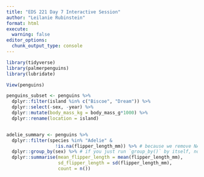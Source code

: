 ```yaml
---
title: "EDS 221 Day 7 Interactive Session"
author: "Leilanie Rubinstein"
format: html
execute: 
  warning: false
editor_options: 
  chunk_output_type: console
---
```


```r
library(tidyverse)
library(palmerpenguins)
library(lubridate)
```

```r
View(penguins)

penguins_subset <- penguins %>%
  dplyr::filter(island %in% c("Biscoe", "Dream")) %>%
  dplyr::select(-sex, -year) %>%
  dplyr::mutate(body_mass_kg = body_mass_g*1000) %>%
  dplyr::rename(location = island)


adelie_summary <- penguins %>%
  dplyr::filter(species %in% "Adelie" & 
                  !is.na(flipper_length_mm)) %>% # because we remove NA here, we don't need them in the `summarize(mean())` step
  dplyr::group_by(sex) %>% # if you just run `group_by()` by itself, nothing will happen
  dplyr::summarise(mean_flipper_length = mean(flipper_length_mm),
                   sd_flipper_length = sd(flipper_length_mm),
                   count = n())
```

